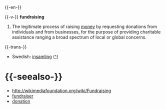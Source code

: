 {{-en-}}

{{-v-}}
'''fundraising'''
#The legitimate process of raising [[money]] by requesting donations from individuals and from businesses, for the purpose of providing charitable assistance ranging a broad spectrum of local or global concerns.

{{-trans-}}
*Swedish: [[insamling]] ([[:sv:insamling|^]])

={{-seealso-}}=
*[http://wikimediafoundation.org/wiki/Fundraising http://wikimediafoundation.org/wiki/Fundraising]
*[[fundraiser]]
*[[donation]]
{{pedialite}}